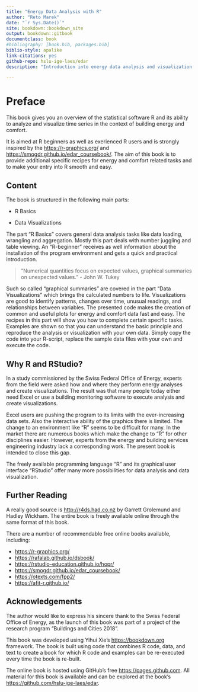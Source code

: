 ```yaml
--- 
title: "Energy Data Analysis with R"
author: "Reto Marek"
date: "`r Sys.Date()`"
site: bookdown::bookdown_site
output: bookdown::gitbook
documentclass: book
#bibliography: [book.bib, packages.bib]
biblio-style: apalike
link-citations: yes
github-repo: hslu-ige-laes/edar
description: "Introduction into energy data analysis and visualization with R."

---
```


# Preface {#preface}

This book gives you an overview of the statistical software R and its ability to analyze and visualize time series in the context of building energy and comfort.

It is aimed at R beginners as well as exerienced R users and is strongly inspired by the [https://r-graphics.org/](R Graphics Cookbook){target="_blank"} and [https://smogdr.github.io/edar_coursebook/](Engineering Data Analysis in R){target="_blank"}. The aim of this book is to provide additional specific recipes for energy and comfort related tasks and to make your entry into R smooth and easy. 

## Content
The book is structured in the following main parts:

* R Basics

* Data Visualizations

The part "R Basics" covers general data analysis tasks like data loading, wrangling and aggregation. Mostly this part deals with number juggling and table viewing. An "R-beginner" receives as well information about the installation of the program environment and gets a quick and practical introduction.

> "Numerical quantities focus on expected values, graphical summaries on unexpected values." - John W. Tukey

Such so called "graphical summaries" are covered in the part "Data Visualizations" which brings the calculated numbers to life. Visualizations are good to identify patterns, changes over time, unusual readings, and relationships between variables. The presented code makes the creation of common and useful plots for energy and comfort data fast and easy.
The recipes in this part will show you how to complete certain specific tasks. Examples are shown so that you can understand the basic principle and reproduce the analysis or visualization with your own data. Simply copy the code into your R-script, replace the sample data files with your own and execute the code.

## Why R and RStudio?
In a study commissioned by the Swiss Federal Office of Energy, experts from the field were asked how and where they perform energy analyses and create visualizations. The result was that many people today either need Excel or use a building monitoring software to execute analysis and create visualizations.

Excel users are pushing the program to its limits with the ever-increasing data sets. Also the interactive ability of the graphics there is limited. The change to an environment like "R" seems to be difficult for many. In the market there are numerous books which make the change to "R" for other disciplines easier. However, experts from the energy and building services engineering industry lack a corresponding work. The present book is intended to close this gap.

The freely available programming language "R" and its graphical user interface "RStudio" offer many more possibilities for data analysis and data visualization.

## Further Reading
A really good source is [http://r4ds.had.co.nz](R for Data Science){target="_blank"} by Garrett Grolemund and Hadley Wickham. The entire book is freely available online through the same format of this book. 

There are a number of recommendable free online books available, including:

- [https://r-graphics.org/](R Graphics Cookbook){target="_blank"}
- [https://rafalab.github.io/dsbook/](Introduction to Data Science - Data Analysis and Prediction Algorithms with R){target="_blank"}
- [https://rstudio-education.github.io/hopr/](Hands-On Programming with R){target="_blank"}
- [https://smogdr.github.io/edar_coursebook/](Engineering Data Analysis in R){target="_blank"}
- [https://otexts.com/fpp2/](Forecasting: Principles and Practice){target="_blank"}
- [https://afit-r.github.io/](AFIT Data Science Lab R Programming Guide){target="_blank"}

## Acknowledgements
The author would like to express his sincere thank to the Swiss Federal Office of Energy, as the launch of this book was part of a project of the research program "Buildings and Cities 2018".

This book was developed using Yihui Xie's [https://bookdown.org](bookdown){target="_blank"} framework. The book is built  using code that combines R code, data, and text to create a book for which R code and examples can be re-executed every time the book is re-built.

The online book is hosted using GitHub's free [https://pages.github.com](GitHub Pages){target="_blank"}. All material for this book is available and can be explored at the book's [https://github.com/hslu-ige-laes/edar](GitHub repository){target="_blank"}.

